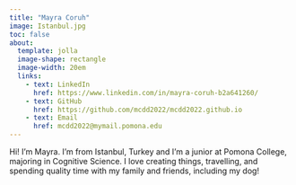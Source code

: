 ```yaml
---
title: "Mayra Coruh"
image: Istanbul.jpg
toc: false
about: 
  template: jolla
  image-shape: rectangle 
  image-width: 20em
  links:
    - text: LinkedIn
      href: https://www.linkedin.com/in/mayra-coruh-b2a641260/
    - text: GitHub
      href: https://github.com/mcdd2022/mcdd2022.github.io
    - text: Email
      href: mcdd2022@mymail.pomona.edu
---
```


Hi! I'm Mayra. I'm from Istanbul, Turkey and I'm a junior at Pomona College, majoring in Cognitive Science. I love creating things, travelling, and spending quality time with my family and friends, including my dog!


